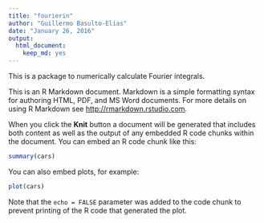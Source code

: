 ```yaml
---
title: "fourierin"
author: "Guillermo Basulto-Elias"
date: "January 26, 2016"
output: 
  html_document: 
    keep_md: yes
---
```


This is a package to numerically calculate Fourier integrals.

This is an R Markdown document. Markdown is a simple formatting syntax for authoring HTML, PDF, and MS Word documents. For more details on using R Markdown see <http://rmarkdown.rstudio.com>.

When you click the **Knit** button a document will be generated that includes both content as well as the output of any embedded R code chunks within the document. You can embed an R code chunk like this:

```r
summary(cars)
```

You can also embed plots, for example:

```r
plot(cars)
```

Note that the `echo = FALSE` parameter was added to the code chunk to prevent printing of the R code that generated the plot.
